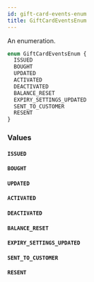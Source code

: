 ```yaml
---
id: gift-card-events-enum
title: GiftCardEventsEnum
---
```


An enumeration.

```graphql
enum GiftCardEventsEnum {
  ISSUED
  BOUGHT
  UPDATED
  ACTIVATED
  DEACTIVATED
  BALANCE_RESET
  EXPIRY_SETTINGS_UPDATED
  SENT_TO_CUSTOMER
  RESENT
}
```

### Values

#### `ISSUED`

#### `BOUGHT`

#### `UPDATED`

#### `ACTIVATED`

#### `DEACTIVATED`

#### `BALANCE_RESET`

#### `EXPIRY_SETTINGS_UPDATED`

#### `SENT_TO_CUSTOMER`

#### `RESENT`
